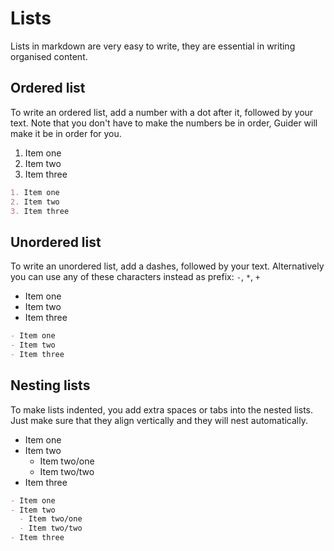 # Lists

Lists in markdown are very easy to write, they are essential in writing organised content.

## Ordered list

To write an ordered list, add a number with a dot after it, followed by your text.
Note that you don't have to make the numbers be in order, Guider will make it be in order for you.

1. Item one
2. Item two
3. Item three

```md
1. Item one
2. Item two
3. Item three
```

## Unordered list

To write an unordered list, add a dashes, followed by your text. Alternatively you can use any of these characters instead as prefix: `-`, `*`, `+`

- Item one
- Item two
- Item three

```md
- Item one
- Item two
- Item three
```

## Nesting lists

To make lists indented, you add extra spaces or tabs into the nested lists. Just make sure that they align vertically and they will nest automatically.
- Item one
- Item two
  - Item two/one
  - Item two/two
- Item three

```md
- Item one
- Item two
  - Item two/one
  - Item two/two
- Item three
```
